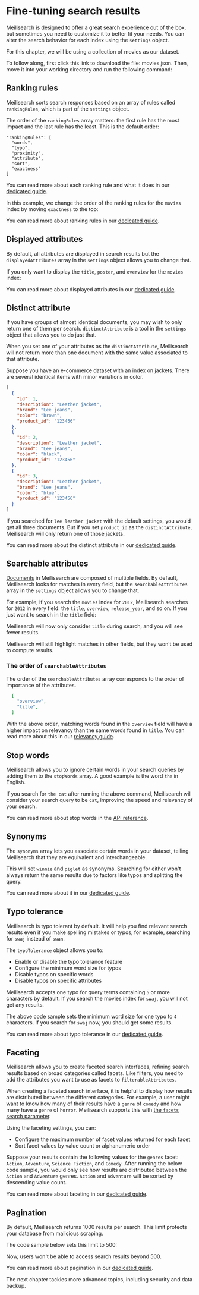# Fine-tuning search results

Meilisearch is designed to offer a great search experience out of the box, but sometimes you need to customize it to better fit your needs. You can alter the search behavior for each index using the `settings` object.

For this chapter, we will be using a collection of movies as our dataset.

To follow along, first click this link to download the file: <ButtonLink as="a" id="downloadMovie" href="/movies.json" download="movies.json">movies.json</ButtonLink>. Then, move it into your working directory and run the following command:

<CodeSamples id="getting_started_add_documents_md" />

## Ranking rules

Meilisearch sorts search responses based on an array of rules called `rankingRules`, which is part of the `settings` object.

The order of the `rankingRules` array matters: the first rule has the most impact and the last rule has the least. This is the default order:

```
"rankingRules": [
  "words",
  "typo",
  "proximity",
  "attribute",
  "sort",
  "exactness"
]
```

You can read more about each ranking rule and what it does in our [dedicated guide](/learn/core_concepts/relevancy#built-in-rules).

In this example, we change the order of the ranking rules for the `movies` index by moving `exactness` to the top:

<CodeSamples id= "getting_started_update_ranking_rules" />

You can read more about ranking rules in our [dedicated guide](/learn/core_concepts/relevancy).

## Displayed attributes

By default, all attributes are displayed in search results but the `displayedAttributes` array in the `settings` object allows you to change that.

If you only want to display the `title`, `poster`, and `overview` for the `movies` index:

<CodeSamples id= "getting_started_update_displayed_attributes" />

You can read more about displayed attributes in our [dedicated guide](/learn/configuration/displayed_searchable_attributes#displayed-fields).

## Distinct attribute

If you have groups of almost identical documents, you may wish to only return one of them per search. `distinctAttribute` is a tool in the `settings` object that allows you to do just that.

When you set one of your attributes as the `distinctAttribute`, Meilisearch will not return more than one document with the same value associated to that attribute.

Suppose you have an e-commerce dataset with an index on jackets. There are several identical items with minor variations in color.

```json
[
  {
    "id": 1,
    "description": "Leather jacket",
    "brand": "Lee jeans",
    "color": "brown",
    "product_id": "123456"
  },
  {
    "id": 2,
    "description": "Leather jacket",
    "brand": "Lee jeans",
    "color": "black",
    "product_id": "123456"
  },
  {
    "id": 3,
    "description": "Leather jacket",
    "brand": "Lee jeans",
    "color": "blue",
    "product_id": "123456"
  }
]
```

If you searched for `lee leather jacket` with the default settings, you would get all three documents. But if you set `product_id` as the `distinctAttribute`, Meilisearch will only return one of those jackets.

You can read more about the distinct attribute in our [dedicated guide](/learn/configuration/distinct).

## Searchable attributes

[Documents](/learn/core_concepts/documents) in Meilisearch are composed of multiple fields. By default, Meilisearch looks for matches in every field, but the `searchableAttributes` array in the `settings` object allows you to change that.

For example, if you search the `movies` index for `2012`, Meilisearch searches for `2012` in every field: the `title`, `overview`, `release_year`, and so on. If you just want to search in the `title` field:

<CodeSamples id= "getting_started_update_searchable_attributes" />

Meilisearch will now only consider `title` during search, and you will see fewer results.

<Capsule intent="note">

Meilisearch will still highlight matches in other fields, but they won’t be used to compute results.

</Capsule>

### The order of `searchableAttributes`

The order of the `searchableAttributes` array corresponds to the order of importance of the attributes.

```json
  [
    "overview",
    "title",
  ]
```

With the above order, matching words found in the `overview` field will have a higher impact on relevancy than the same words found in `title`. You can read more about this in our [relevancy guide](/learn/core_concepts/relevancy#attribute-ranking-order).

## Stop words

Meilisearch allows you to ignore certain words in your search queries by adding them to the `stopWords` array. A good example is the word `the` in English.

<CodeSamples id= "getting_started_update_stop_words" />

If you search for `the cat` after running the above command, Meilisearch will consider your search query to be `cat`, improving the speed and relevancy of your search.

You can read more about stop words in the [API reference](/reference/api/settings#stop-words).

## Synonyms

The `synonyms` array lets you associate certain words in your dataset, telling Meilisearch that they are equivalent and interchangeable.

<CodeSamples id= "getting_started_synonyms" />

This will set `winnie` and `piglet` as synonyms. Searching for either won't always return the same results due to factors like typos and splitting the query.

You can read more about it in our [dedicated guide](/learn/configuration/synonyms).

## Typo tolerance

Meilisearch is typo tolerant by default. It will help you find relevant search results even if you make spelling mistakes or typos, for example, searching for `swaj` instead of `swan`.

The `typoTolerance` object allows you to:

- Enable or disable the typo tolerance feature
- Configure the minimum word size for typos
- Disable typos on specific words
- Disable typos on specific attributes

Meilisearch accepts one typo for query terms containing `5` or more characters by default. If you search the movies index for `swaj`, you will not get any results.

<CodeSamples id= "getting_started_typo_tolerance" />

The above code sample sets the minimum word size for one typo to `4` characters. If you search for `swaj` now, you should get some results.

You can read more about typo tolerance in our [dedicated guide](/learn/configuration/typo_tolerance).

## Faceting

Meilisearch allows you to create faceted search interfaces, refining search results based on broad categories called facets. Like filters, you need to add the attributes you want to use as facets to `filterableAttributes`.

When creating a faceted search interface, it is helpful to display how results are distributed between the different categories. For example, a user might want to know how many of their results have a `genre` of `comedy` and how many have a `genre` of `horror`. Meilisearch supports this with [the `facets` search parameter](/reference/api/search#facets).

Using the faceting settings, you can:

- Configure the maximum number of facet values returned for each facet
- Sort facet values by value count or alphanumeric order

Suppose your results contain the following values for the `genres` facet: `Action`, `Adventure`, `Science Fiction`, and `Comedy`. After running the below code sample, you would only see how results are distributed between the `Action` and `Adventure` genres. `Action` and `Adventure` will be sorted by descending value count.

<CodeSamples id= "getting_started_faceting" />

You can read more about faceting in our [dedicated guide](/learn/fine_tuning_results/faceted_search).

## Pagination

By default, Meilisearch returns 1000 results per search. This limit protects your database from malicious scraping.

The code sample below sets this limit to 500:

<CodeSamples id= "getting_started_pagination" />

Now, users won't be able to access search results beyond 500.

You can read more about pagination in our [dedicated guide](/learn/front_end/pagination).

The next chapter tackles more advanced topics, including security and data backup.
